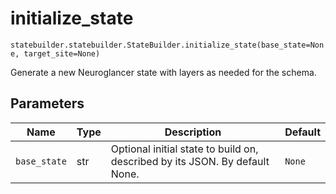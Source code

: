 # initialize_state { #nglui.statebuilder.statebuilder.StateBuilder.initialize_state }

`statebuilder.statebuilder.StateBuilder.initialize_state(base_state=None, target_site=None)`

Generate a new Neuroglancer state with layers as needed for the schema.

## Parameters

| Name         | Type   | Description                                                                 | Default   |
|--------------|--------|-----------------------------------------------------------------------------|-----------|
| `base_state` | str    | Optional initial state to build on, described by its JSON. By default None. | `None`    |